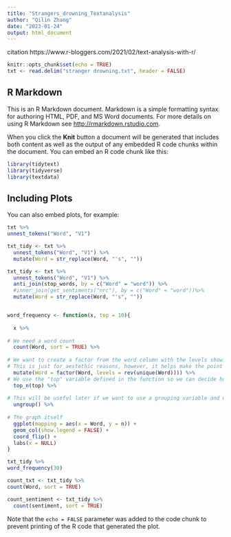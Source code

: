 ```yaml
---
title: "Strangers_drowning_Textanalysis"
author: "Qilin Zhang"
date: "2023-01-24"
output: html_document
---
```


citation
https://www.r-bloggers.com/2021/02/text-analysis-with-r/

```r
knitr::opts_chunk$set(echo = TRUE)
txt <- read.delim("stranger drowning.txt", header = FALSE)
```

## R Markdown

This is an R Markdown document. Markdown is a simple formatting syntax for authoring HTML, PDF, and MS Word documents. For more details on using R Markdown see <http://rmarkdown.rstudio.com>.

When you click the **Knit** button a document will be generated that includes both content as well as the output of any embedded R code chunks within the document. You can embed an R code chunk like this:

```r
library(tidytext)
library(tidyverse)
library(textdata)
```

## Including Plots

You can also embed plots, for example:

```r
txt %>%
unnest_tokens("Word", "V1")

txt_tidy <- txt %>%
  unnest_tokens("Word", "V1") %>%
  mutate(Word = str_replace(Word, "'s", ""))

txt_tidy <- txt %>%
  unnest_tokens("Word", "V1") %>%
  anti_join(stop_words, by = c("Word" = "word")) %>%
  #inner_join(get_sentiments("nrc"), by = c("Word" = "word"))%>%
  mutate(Word = str_replace(Word, "'s", ""))


word_frequency <- function(x, top = 10){
  
  x %>%
    
# We need a word count
  count(Word, sort = TRUE) %>%
  
# We want to create a factor from the word column with the levels showing the most frequent words as top level
# This is just for aestethic reasons, however, it helps make the point
  mutate(Word = factor(Word, levels = rev(unique(Word)))) %>% 
# We use the "top" variable defined in the function so we can decide how many words we want to use 
  top_n(top) %>%
    
# This will be useful later if we want to use a grouping variable and will do nothing if we don't  
  ungroup() %>%
  
# The graph itself
  ggplot(mapping = aes(x = Word, y = n)) +
  geom_col(show.legend = FALSE) +
  coord_flip() +
  labs(x = NULL)
}

txt_tidy %>%
word_frequency(30)

count_txt <- txt_tidy %>%
count(Word, sort = TRUE)

count_sentiment <- txt_tidy %>%
  count(sentiment, sort = TRUE)
```

Note that the `echo = FALSE` parameter was added to the code chunk to prevent printing of the R code that generated the plot.
